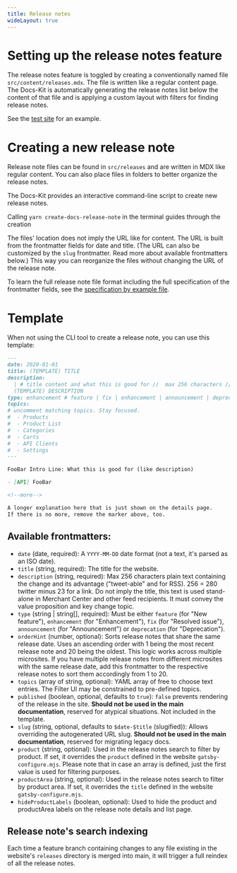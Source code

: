 ```yaml
---
title: Release notes
wideLayout: true
---
```


# Setting up the release notes feature

The release notes feature is toggled by creating a conventionally named file `src/content/releases.mdx`.
The file is written like a regular content page. The Docs-Kit is automatically generating the release notes list below the content of that file and is applying a custom layout with filters for finding release notes.

See the [test site](/../docs-smoke-test/releases) for an example.

# Creating a new release note

Release note files can be found in `src/releases` and are written in MDX like regular content. You can also place files in folders to better organize the release notes.

<Info>
  The Docs-Kit provides an interactive command-line script to create new release notes.

Calling `yarn create-docs-release-note` in the terminal guides through the creation
</Info>

The files' location does not imply the URL like for content.
The URL is built from the frontmatter fields for date and title. (The URL can also be customized by the `slug` frontmatter. Read more about available frontmatters below.)
This way you can reorganize the files without changing the URL of the release note.

To learn the full release note file format including the full specification of the frontmatter fields, see the [specification by example file](/../docs-smoke-test/releases/2000-03-03-release-note-format-definition-custom).

# Template

When not using the CLI tool to create a release note, you can use this template:

```markdown
---
date: 2020-01-01
title: (TEMPLATE) TITLE
description:
  | # title content and what this is good for //  max 256 characters // for MC, RSS and other feeds
  (TEMPLATE) DESCRIPTION
type: enhancement # feature | fix | enhancement | announcement | deprecation
topics:
# uncomment matching topics. Stay focused.
#  - Products
#  - Product List
#  - Categories
#  - Carts
#  - API Clients
#  - Settings
---

FooBar Intro Line: What this is good for (like description)

- [API] FooBar

<!--more-->

A longer explanation here that is just shown on the details page.
If there is no more, remove the marker above, too.
```

## Available frontmatters:

- `date` (date, required): A `YYYY-MM-DD` date format (not a text, it's parsed as an ISO date).
- `title` (string, required): The title for the website.
- `description` (string, required): Max 256 characters plain text containing the change and its advantage ("tweet-able" and for RSS).
  256 = 280 twitter minus 23 for a link. Do not imply the title, this text is used stand-alone in Merchant Center and other feed recipients. It must convey the value proposition and key change topic.
- `type` (string | string[], required): Must be either `feature` (for "New feature"), `enhancement` (for "Enhancement"), `fix` (for "Resolved issue"), `announcement` (for "Announcement") or `deprecation` (for "Deprecation").
- `orderHint` (number, optional): Sorts release notes that share the same release date. Uses an ascending order with 1 being the most recent release note and 20 being the oldest. This logic works across multiple microsites. If you have multiple release notes from different microsites with the same release date, add this frontmatter to the respective release notes to sort them accordingly from 1 to 20.
- `topics` (array of string, optional): YAML array of free to choose text entries. The Filter UI may be constrained to pre-defined topics.
- `published` (boolean, optional, defaults to `true`): `false` prevents rendering of the release in the site. **Should not be used in the main documentation**, reserved for atypical situations. Not included in the template.
- `slug` (string, optional, defaults to `$date-$title` (slugified)): Allows overriding the autogenerated URL slug. **Should not be used in the main documentation**, reserved for migrating legacy docs.
- `product` (string, optional): Used in the release notes search to filter by product. If set, it overrides the `product` defined in the website `gatsby-configure.mjs`. Please note that in case an array is defined, just the first value is used for filtering purposes.
- `productArea` (string, optional): Used in the release notes search to filter by product area. If set, it overrides the `title` defined in the website `gatsby-configure.mjs`.
- `hideProductLabels` (boolean, optional): Used to hide the product and productArea labels on the release note details and list page.

## Release note's search indexing

Each time a feature branch containing changes to any file existing in the website's `releases` directory is merged into main, it will trigger a full reindex of all the release notes.
